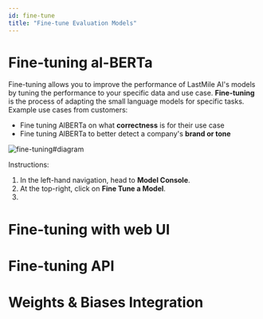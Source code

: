 ```yaml
---
id: fine-tune
title: "Fine-tune Evaluation Models"
---
```



# Fine-tuning al-BERTa

Fine-tuning allows you to improve the performance of LastMile AI's models by tuning the performance to your specific data and use case. **Fine-tuning** is the process of adapting the small language models for specific tasks. Example use cases from customers:

- Fine tuning AlBERTa on what **correctness** is for their use case
- Fine tuning AlBERTa to better detect a company's **brand or tone**

![fine-tuning#diagram](https://andrew-dev-s3.s3.amazonaws.com/Fine-Tuning.png)

Instructions:

1. In the left-hand navigation, head to **Model Console**.
2. At the top-right, click on **Fine Tune a Model**.
3.

# Fine-tuning with web UI

# Fine-tuning API

# Weights & Biases Integration

